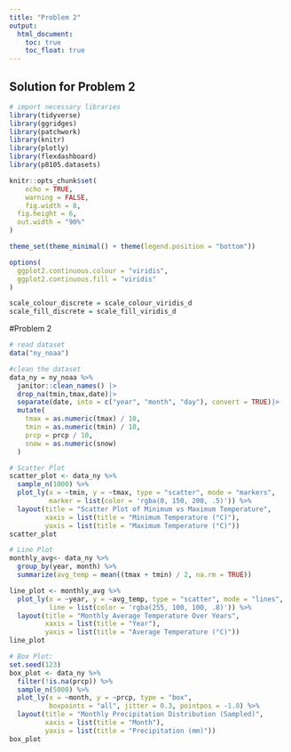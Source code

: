 ```yaml
---
title: "Problem 2"
output: 
  html_document:
    toc: true
    toc_float: true
---
```


## Solution for Problem 2

```r
# import necessary libraries
library(tidyverse)
library(ggridges)
library(patchwork)
library(knitr)
library(plotly)
library(flexdashboard)
library(p8105.datasets)

knitr::opts_chunk$set(
	echo = TRUE,
	warning = FALSE,
	fig.width = 8, 
  fig.height = 6,
  out.width = "90%"
)

theme_set(theme_minimal() + theme(legend.position = "bottom"))

options(
  ggplot2.continuous.colour = "viridis",
  ggplot2.continuous.fill = "viridis"
)

scale_colour_discrete = scale_colour_viridis_d
scale_fill_discrete = scale_fill_viridis_d
```

#Problem 2
```r
# read dataset
data("ny_noaa")
```

```r
#clean the dataset
data_ny = ny_noaa %>%
  janitor::clean_names() |>
  drop_na(tmin,tmax,date)|>
  separate(date, into = c("year", "month", "day"), convert = TRUE)|>
  mutate(
    tmax = as.numeric(tmax) / 10,   
    tmin = as.numeric(tmin) / 10,
    prcp = prcp / 10,               
    snow = as.numeric(snow)        
  ) 

```

```r
# Scatter Plot
scatter_plot <- data_ny %>%
  sample_n(1000) %>%  
  plot_ly(x = ~tmin, y = ~tmax, type = "scatter", mode = "markers",
          marker = list(color = 'rgba(0, 150, 200, .5)')) %>%
  layout(title = "Scatter Plot of Minimum vs Maximum Temperature",
         xaxis = list(title = "Minimum Temperature (°C)"),
         yaxis = list(title = "Maximum Temperature (°C)"))
scatter_plot
```
```r
# Line Plot
monthly_avg<- data_ny %>%
  group_by(year, month) %>%
  summarize(avg_temp = mean((tmax + tmin) / 2, na.rm = TRUE))

line_plot <- monthly_avg %>%
  plot_ly(x = ~year, y = ~avg_temp, type = "scatter", mode = "lines",
          line = list(color = 'rgba(255, 100, 100, .8)')) %>%
  layout(title = "Monthly Average Temperature Over Years",
         xaxis = list(title = "Year"),
         yaxis = list(title = "Average Temperature (°C)"))
line_plot

```

```r
# Box Plot:
set.seed(123)
box_plot <- data_ny %>%
  filter(!is.na(prcp)) %>%
  sample_n(5000) %>%  
  plot_ly(x = ~month, y = ~prcp, type = "box",
          boxpoints = "all", jitter = 0.3, pointpos = -1.8) %>%
  layout(title = "Monthly Precipitation Distribution (Sampled)",
         xaxis = list(title = "Month"),
         yaxis = list(title = "Precipitation (mm)"))
box_plot
```


